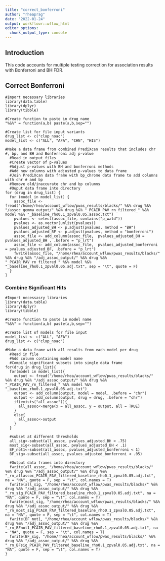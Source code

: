 ```yaml
---
title: "correct_bonferroni"
author: "rheaprag"
date: "2022-01-24"
output: workflowr::wflow_html
editor_options:
  chunk_output_type: console
---
```


## Introduction

This code accounts for multiple testing correction for association results with Bonferroni and BH FDR.

## Correct Bonferroni

```{}
#Import necessary libraries
library(data.table)
library(dplyr)
library(tibble)

#Create function to paste in drug name
"%&%" = function(a,b) paste(a,b,sep="")

#Create list for file input variants
drug_list <- c("clop_noac")
model_list <- c("ALL", "AFA", "CHN", "HIS") 

#Make a data frame from combined PrediXcan results that includes chr #, bp, and BH and Bonferroni adj p-value
  #Read in output files
  #Create vector of p-values
  #Adjust p-values with BH and bonferroni methods
  #Add new columns with adjusted p-values to data frame
  #Join PrediXcan data frame with bp_chrome data frame to add columns with chr # and bp
  #Remove old/inaccurate chr and bp columns
  #Ouput data frame into directory
for (drug in drug_list) {
  for (model in model_list) {
    assoc_file <- fread("/home/rhea/account_wflow/pwas_results/blacks/" %&% drug %&% "/assoc_gemma_output/" %&% drug %&% "_PCAIR_PAV_rn_filtered_" %&% model %&% "_baseline_rho0.1_zpval0.05.assoc.txt")
    pvalues <- select(assoc_file, contains("p_wald"))
    pvalues <- as.vector(unlist(pvalues))
    pvalues_adjusted_BH <- p.adjust(pvalues, method = "BH")
    pvalues_adjusted_BF <- p.adjust(pvalues, method = "bonferroni")
    assoc_file <- add_column(assoc_file,  pvalues_adjusted_BH = pvalues_adjusted_BH , .before = "p_lrt")
    assoc_file <- add_column(assoc_file,  pvalues_adjusted_bonferroni = pvalues_adjusted_BF, .before = "p_lrt")
    fwrite(assoc_file, "/home/rhea/account_wflow/pwas_results/blacks/" %&% drug %&% "/adj_assoc_output/" %&% drug %&% "_PCAIR_PAV_rn_filtered_" %&% model %&% "_baseline_rho0.1_zpval0.05.adj.txt", sep = "\t", quote = F)
  }
}
```

### Combine Significant Hits
```{}
#Import necessasry libraries
library(data.table)
library(dplyr)
library(tibble)

#Create function to paste in model name
"%&%" = function(a,b) paste(a,b,sep="")

#Create list of models for file input
model_list <- c("ALL", "AFA")
drug_list <- c("clop_noac")

#Make a data frame with all results from each model per drug
  #Read in file
  #Add column containing model name
  #Compile significant subsets into single data frame
for(drug in drug_list){
  for(model in model_list){
    output <- fread("/home/rhea/account_wflow/pwas_results/blacks/" %&% drug %&% "/adj_assoc_output/" %&% drug %&% "_PCAIR_PAV_rn_filtered_" %&% model %&% "_baseline_rho0.1_zpval0.05.adj.txt")
    output <- add_column(output, model = model, .before = "chr")
    output <- add_column(output, drug = drug, .before = "chr")
    if(exists("all_assoc")){
      all_assoc<-merge(x = all_assoc, y = output, all = TRUE)
    }
    else{
      all_assoc<-output
    }
  }
  
  #subset at different thresholds
  all_sig<-subset(all_assoc, pvalues_adjusted_BH < .75)
  most_sig<-subset(all_assoc, pvalues_adjusted_BH < .1)
  BF_not1<-subset(all_assoc, pvalues_adjusted_bonferroni < 1)
  BF_sig<-subset(all_assoc, pvalues_adjusted_bonferroni < .05)
   
  #Output data frames into directory
  fwrite(all_assoc, "/home/rhea/account_wflow/pwas_results/blacks/" %&% drug %&% "/adj_assoc_output/" %&% drug %&% "_rn_allassoc_PCAIR_PAV_filtered_baseline_rho0.1_zpval0.05.adj.txt", na = "NA", quote = F, sep = "\t", col.names = T) 
  fwrite(all_sig, "/home/rhea/account_wflow/pwas_results/blacks/" %&% drug %&% "/adj_assoc_output/" %&% drug %&% "_rn_sig_PCAIR_PAV_filtered_baseline_rho0.1_zpval0.05.adj.txt", na = "NA", quote = F, sep = "\t", col.names = T) 
  fwrite(most_sig, "/home/rhea/account_wflow/pwas_results/blacks/" %&% drug %&% "/adj_assoc_output/" %&% drug %&% "_rn_most_sig_PCAIR_PAV_filtered_baseline_rho0.1_zpval0.05.adj.txt", na = "NA", quote = F, sep = "\t", col.names = T) 
  fwrite(BF_not1, "/home/rhea/account_wflow/pwas_results/blacks/" %&% drug %&% "/adj_assoc_output/" %&% drug %&% "_rn_BFnot1_PCAIR_PAV_filtered_baseline_rho0.1_zpval0.05.adj.txt", na = "NA", quote = F, sep = "\t", col.names = T) 
  fwrite(BF_sig, "/home/rhea/account_wflow/pwas_results/blacks/" %&% drug %&% "/adj_assoc_output/" %&% drug %&% "_rn_BFsig_PCAIR_PAV_filtered_baseline_rho0.1_zpval0.05.adj.txt", na = "NA", quote = F, sep = "\t", col.names = T) 
}
```

